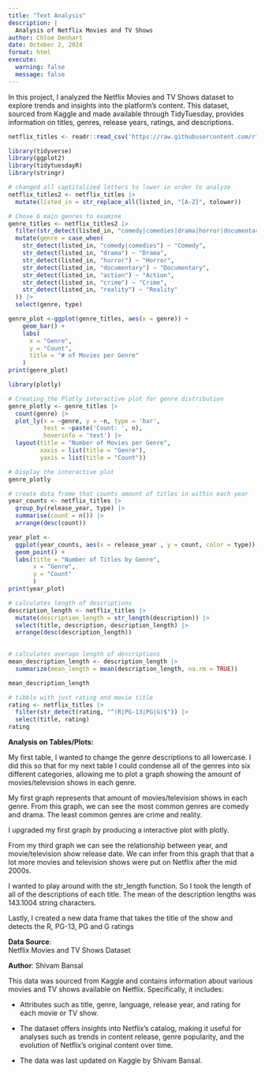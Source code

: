 ```yaml
---
title: "Text Analysis"
description: |
  Analysis of Netflix Movies and TV Shows
author: Chloe Denhart
date: October 2, 2024
format: html
execute: 
  warning: false
  message: false
---
```


In this project, I analyzed the Netflix Movies and TV Shows dataset to explore trends and insights into the platform's content. This dataset, sourced from Kaggle and made available through TidyTuesday, provides information on titles, genres, release years, ratings, and descriptions.

```r
netflix_titles <- readr::read_csv('https://raw.githubusercontent.com/rfordatascience/tidytuesday/master/data/2021/2021-04-20/netflix_titles.csv')
```

```r
library(tidyverse)
library(ggplot2)
library(tidytuesdayR)
library(stringr)
```

```r
# changed all captitalized letters to lower in order to analyze
netflix_titles2 <- netflix_titles |>
  mutate(listed_in = str_replace_all(listed_in, "[A-Z]", tolower))
```

```r
# Chose 6 main genres to examine
genre_titles <- netflix_titles2 |>
  filter(str_detect(listed_in, "comedy|comedies|drama|horror|documentary|action|crime|reality")) |>
  mutate(genre = case_when(
    str_detect(listed_in, "comedy|comedies") ~ "Comedy",
    str_detect(listed_in, "drama") ~ "Drama",
    str_detect(listed_in, "horror") ~ "Horror",
    str_detect(listed_in, "documentary") ~ "Documentary",
    str_detect(listed_in, "action") ~ "Action",
    str_detect(listed_in, "crime") ~ "Crime",
    str_detect(listed_in, "reality") ~ "Reality"
  )) |>
  select(genre, type)

```

```r
genre_plot <-ggplot(genre_titles, aes(x = genre)) +
    geom_bar() +
    labs(
      x = "Genre",
      y = "Count",
      title = "# of Movies per Genre"
    )
print(genre_plot)
```

```r
library(plotly)

# Creating the Plotly interactive plot for genre distribution
genre_plotly <- genre_titles |>
  count(genre) |>
  plot_ly(x = ~genre, y = ~n, type = 'bar', 
          text = ~paste('Count: ', n), 
          hoverinfo = 'text') |>
  layout(title = "Number of Movies per Genre",
         xaxis = list(title = "Genre"),
         yaxis = list(title = "Count"))

# Display the interactive plot
genre_plotly

```

```r
# create data frame that counts amount of titles in within each year
year_counts <- netflix_titles |>
  group_by(release_year, type) |>
  summarise(count = n()) |>
  arrange(desc(count))

```

```r
year_plot <- 
  ggplot(year_counts, aes(x = release_year , y = count, color = type)) +
  geom_point() +
  labs(title = "Number of Titles by Genre", 
       x = "Genre", 
       y = "Count"
       )
print(year_plot)
```

```r
# calculates length of descriptions
description_length <- netflix_titles |>
  mutate(description_length = str_length(description)) |>
  select(title, description, description_length) |>
  arrange(desc(description_length))
  
```

```r
# calculates average length of descriptions
mean_description_length <- description_length |>
  summarize(mean_length = mean(description_length, na.rm = TRUE))

mean_description_length
```

```r
# tibble with just rating and movie title
rating <- netflix_titles |>
  filter(str_detect(rating, "^(R|PG-13|PG|G)$")) |>
  select(title, rating)
rating
```

**Analysis on Tables/Plots:**

My first table, I wanted to change the genre descriptions to all lowercase. I did this so that for my next table I could condense all of the genres into six different categories, allowing me to plot a graph showing the amount of movies/television shows in each genre.

My first graph represents that amount of movies/television shows in each genre. From this graph, we can see the most common genres are comedy and drama. The least common genres are crime and reality.

I upgraded my first graph by producing a interactive plot with plotly.

From my third graph we can see the relationship between year, and movie/television show release date. We can infer from this graph that that a lot more movies and television shows were put on Netflix after the mid 2000s.

I wanted to play around with the str_length function. So I took the length of all of the descriptions of each title. The mean of the description lengths was 143.1004 string characters.

Lastly, I created a new data frame that takes the title of the show and detects the R, PG-13, PG and G ratings

**Data Source**:\
Netflix Movies and TV Shows Dataset\

**Author**: Shivam Bansal

This data was sourced from Kaggle and contains information about various movies and TV shows available on Netflix. Specifically, it includes:

-   Attributes such as title, genre, language, release year, and rating for each movie or TV show.

-   The dataset offers insights into Netflix’s catalog, making it useful for analyses such as trends in content release, genre popularity, and the evolution of Netflix’s original content over time.

-   The data was last updated on Kaggle by Shivam Bansal.
